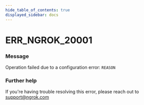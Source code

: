 ```yaml
---
hide_table_of_contents: true
displayed_sidebar: docs
---
```



# ERR_NGROK_20001

### Message

Operation failed due to a configuration error: `REASON`

<ErrorDetails error="err_ngrok_20001" />

### Further help

If you're having trouble resolving this error, please reach out to [support@ngrok.com](mailto:support@ngrok.com?subject=Help%20with%20ERR_NGROK_20001)
